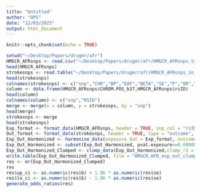 ```yaml
---
title: "Untitled"
author: "OPS"
date: "12/03/2023"
output: html_document
---
```


```r
knitr::opts_chunk$set(echo = TRUE)
```
```r
setwd("~/Desktop/Papers/drugmr/afr")
HMGCR_AFRsnps <- read.csv("~/Desktop/Papers/drugmr/afr/HMGCR_AFRsnps.txt", sep="")
head(HMGCR_AFRsnps)
strokesnps <- read.table("~/Desktop/Papers/drugmr/afr/HMGCR_AFRsnps_in_Stroke.txt", quote="\"", comment.char="")
head(strokesnps)
colnames(strokesnps) <- c("snp","CHR","BP","EAF","BETA","SE","P","OR","CIL","CIU","EA","NEA")
column <- data.frame(HMGCR_AFRsnps$CHROM.POS_b37,HMGCR_AFRsnps$rsID)
head(column)
colnames(column) <- c("snp","RSID")
merge <- merge(x = column, y = strokesnps, by = "snp")
head(merge)
strokesnps <- merge
head(strokesnps)
Exp_format <- format_data(HMGCR_AFRsnps, header = TRUE, snp_col = "rsID", beta_col = "EFFECT_SIZE", se_col = "SE", effect_allele_col = "ALT", other_allele_col = "REF", eaf_col = "POOLED_ALT_AF", pval_col = "pvalue")
Out_format <- format_data(strokesnps, header = TRUE, type = "outcome", snp_col = "RSID", beta_col = "BETA", se_col = "SE", effect_allele_col = "EA", other_allele_col = "NEA", eaf_col = "EAF", pval_col = "P")
Exp_Out_Harmonized <- harmonise_data(exposure_dat = Exp_format, outcome_dat = Out_format, action = 2)
Exp_Out_Harmonized <- subset(Exp_Out_Harmonized, pval.exposure<=0.00000005)
Exp_Out_Harmonized_Clumped <- clump_data(Exp_Out_Harmonized,clump_r2 = 0.3,pop = "AFR")
write.table(Exp_Out_Harmonized_Clumped, file = "HMGCR_AFR_exp_out_clump.txt", row.names = FALSE, col.names = TRUE, quote = FALSE, sep = "\t")
res <- mr(Exp_Out_Harmonized_Clumped)
res
res$up_ci <- as.numeric(res$b) + 1.96 * as.numeric(res$se)
res$lo_ci <- as.numeric(res$b) - 1.96 * as.numeric(res$se)
generate_odds_ratios(res)
```
